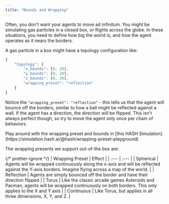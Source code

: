 ```yaml
---
title: "Bounds and Wrapping"
---
```


Often, you don't want your agents to move ad infinitum. You might be simulating gas particles in a closed box, or flights across the globe. In these situations, you need to define how big the world is, and how the agent operates as it nears the borders.

A gas particle in a box might have a topology configuration like:

```javascript
{
    "topology": {
        "x_bounds": [0, 20],
        "y_bounds": [0, 20],
        "z_bounds": [0, 20],
        "wrapping_preset": "reflection"
    }
}
```

Notice the `"wrapping_preset": "reflection"` - this tells us that the agent will bounce off the borders, similar to how a ball might be reflected against a wall. If the agent has a direction, the direction will be flipped. This isn't always perfect though, so try to move the agent only once per chain of behaviors.

<Hint style="info">
  Play around with the wrapping preset and bounds in [this HASH
  Simulation](https://simulation.hash.ai/@hash/wrapping-preset-playground)
</Hint>

The wrapping presents we support out-of-the box are:

{/* prettier-ignore */}
| Wrapping Preset | Effect |
| :--- | :--- |
| Spherical | Agents will be wrapped continuously along the x-axis and will be reflected against the Y-axis borders. Imagine flying across a map of the world. |
| Reflection | Agents are simply bounced off the border and have their direction flipped |
| Torus | Like the classic arcade games Asteroids and Pacman, agents will be wrapped continuously on both borders. This only applies to the X and Y axis |
| Continuous | Like Torus, but applies in all three dimensions, X, Y, and Z. |

